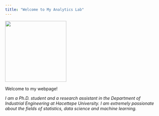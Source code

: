 ```yaml
---
title: "Welcome to My Analytics Lab"
---
```

![](assets/images/fighting-stance-po.gif){fig-align="center" width="200"}

Welcome to my webpage!

*I am a Ph.D. student and a research assistant in the Department of Industrial Engineering at Hacettepe University. I am extremely passionate about the fields of statistics, data science and machine learning.*



